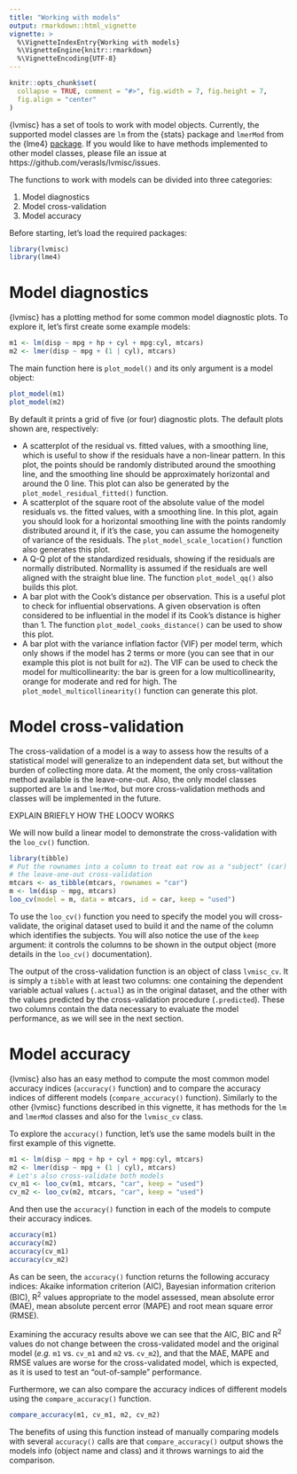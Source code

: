 ```yaml
---
title: "Working with models"
output: rmarkdown::html_vignette
vignette: >
  %\VignetteIndexEntry{Working with models}
  %\VignetteEngine{knitr::rmarkdown}
  %\VignetteEncoding{UTF-8}
---
```


```r
knitr::opts_chunk$set(
  collapse = TRUE, comment = "#>", fig.width = 7, fig.height = 7,
  fig.align = "center"
)
```

{lvmisc} has a set of tools to work with model objects. Currently, the supported model classes are `lm` from the {stats} package and `lmerMod` from the {lme4} [package](https://CRAN.R-project.org/package=lme4). If you would like to have methods implemented to other model classes, please file an issue at https://github.com/verasls/lvmisc/issues.

The functions to work with models can be divided into three categories:

1. Model diagnostics
1. Model cross-validation
1. Model accuracy

Before starting, let's load the required packages:

```r
library(lvmisc)
library(lme4)
```

# Model diagnostics

{lvmisc} has a plotting method for some common model diagnostic plots. To explore it, let's first create some example models:

```r
m1 <- lm(disp ~ mpg + hp + cyl + mpg:cyl, mtcars)
m2 <- lmer(disp ~ mpg + (1 | cyl), mtcars)
```
The main function here is `plot_model()` and its only argument is a model object:

```r
plot_model(m1)
plot_model(m2)
```

By default it prints a grid of five (or four) diagnostic plots. The default plots shown are, respectively: 

- A scatterplot of the residual vs. fitted values, with a smoothing line, which is useful to show if the residuals have a non-linear pattern. In this plot, the points should be randomly distributed around the smoothing line, and the smoothing line should be approximately horizontal and around the 0 line. This plot can also be generated by the `plot_model_residual_fitted()` function.
- A scatterplot of the square root of the absolute value of the model residuals vs. the fitted values, with a smoothing line. In this plot, again you should look for a horizontal smoothing line with the points randomly distributed around it, if it's the case, you can assume the homogeneity of variance of the residuals. The `plot_model_scale_location()` function also generates this plot.
- A Q-Q plot of the standardized residuals, showing if the residuals are normally distributed. Normallity is assumed if the residuals are well aligned with the straight blue line. The function `plot_model_qq()` also builds this plot.
- A bar plot with the Cook's distance per observation. This is a useful plot to check for influential observations. A given observation is often considered to be influential in the model if its Cook's distance is higher than 1. The function `plot_model_cooks_distance()` can be used to show this plot.
- A bar plot with the variance inflation factor (VIF) per model term, which only shows if the model has 2 terms or more (you can see that in our example this plot is not built for `m2`). The VIF can be used to check the model for multicollinearity: the bar is green for a low multicollinearity, orange for moderate and red for high. The `plot_model_multicollinearity()` function can generate this plot.

# Model cross-validation

The cross-validation of a model is a way to assess how the results of a statistical model will generalize to an independent data set, but without the burden of collecting more data. At the moment, the only cross-valitation method available is the leave-one-out. Also, the only model classes supported are `lm` and `lmerMod`, but more cross-validation methods and classes will be implemented in the future.

EXPLAIN BRIEFLY HOW THE LOOCV WORKS

We will now build a linear model to demonstrate the cross-validation with the `loo_cv()` function.

```r
library(tibble)
# Put the rownames into a column to treat eat row as a "subject" (car) in
# the leave-one-out cross-validation
mtcars <- as_tibble(mtcars, rownames = "car")
m <- lm(disp ~ mpg, mtcars)
loo_cv(model = m, data = mtcars, id = car, keep = "used")
```
To use the `loo_cv()` function you need to specify the model you will cross-validate, the original dataset used to build it and the name of the column which identifies the subjects. You will also notice the use of the `keep` argument: it controls the columns to be shown in the output object (more details in the `loo_cv()` documentation).

The output of the cross-validation function is an object of class `lvmisc_cv`. It is simply a `tibble` with at least two columns: one containing the dependent variable actual values (`.actual`) as in the original dataset, and the other with the values predicted by the cross-validation procedure (`.predicted`). These two columns contain the data necessary to evaluate the model performance, as we will see in the next section.

# Model accuracy

{lvmisc} also has an easy method to compute the most common model accuracy indices (`accuracy()` function) and to compare the accuracy indices of different models (`compare_accuracy()` function). Similarly to the other {lvmisc} functions described in this vignette, it has methods for the `lm` and `lmerMod` classes and also for the `lvmisc_cv` class.

To explore the `accuracy()` function, let's use the same models built in the first example of this vignette.

```r
m1 <- lm(disp ~ mpg + hp + cyl + mpg:cyl, mtcars)
m2 <- lmer(disp ~ mpg + (1 | cyl), mtcars)
# Let's also cross-validate both models
cv_m1 <- loo_cv(m1, mtcars, "car", keep = "used")
cv_m2 <- loo_cv(m2, mtcars, "car", keep = "used")
```

And then use the `accuracy()` function in each of the models to compute their accuracy indices.

```r
accuracy(m1)
accuracy(m2)
accuracy(cv_m1)
accuracy(cv_m2)
```
As can be seen, the `accuracy()` function returns the following accuracy indices: Akaike information criterion (AIC), Bayesian information criterion (BIC), R^2^ values appropriate to the model assessed, mean absolute error (MAE), mean absolute percent error (MAPE) and root mean square error (RMSE).

Examining the accuracy results above we can see that the AIC, BIC and R^2^ values do not change between the cross-validated model and the original model (*e.g.* `m1` vs. `cv_m1` and `m2` vs. `cv_m2`), and that the MAE, MAPE and RMSE values are worse for the cross-validated model, which is expected, as it is used to test an "out-of-sample" performance.

Furthermore, we can also compare the accuracy indices of different models using the `compare_accuracy()` function.

```r
compare_accuracy(m1, cv_m1, m2, cv_m2)
```
The benefits of using this function instead of manually comparing models with several `accuracy()` calls are that `compare_accuracy()` output shows the models info (object name and class) and it throws warnings to aid the comparison.
